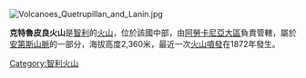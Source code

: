 [[Image:Volcanoes_Quetrupillan_and_Lanin.jpg|right]]
{{coord|39|30|S|71|42|W|type:mountain|display=title}}

'''克特魯皮良火山'''是[[智利|智利]]的[[火山|火山]]，位於該國中部，由[[阿勞卡尼亞大區|阿勞卡尼亞大區]]負責管轄，屬於[[安第斯山脈|安第斯山脈]]的一部分，海拔高度2,360米，最近一次[[火山噴發|火山噴發]]在1872年發生。

{{Chile-geo-stub}}
[[Category:智利火山|Category:智利火山]]